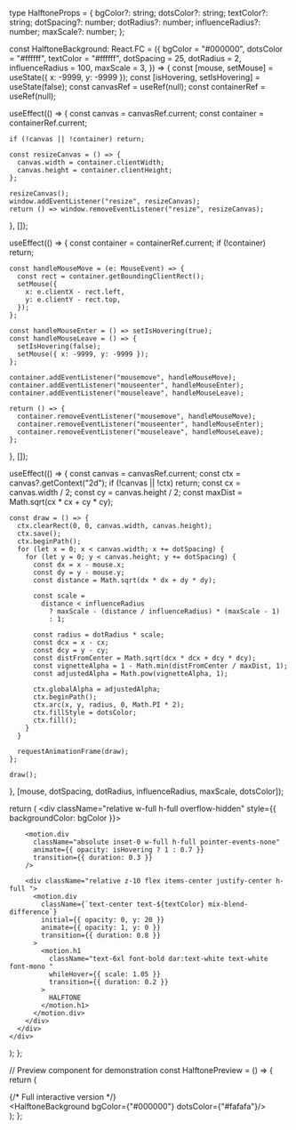 
type HalftoneProps = {
  bgColor?: string;
  dotsColor?: string;
  textColor?: string;
  dotSpacing?: number;
  dotRadius?: number;
  influenceRadius?: number;
  maxScale?: number;
};

const HalftoneBackground: React.FC<HalftoneProps> = ({
  bgColor = "#000000",
  dotsColor = "#ffffff",
  textColor = "#ffffff",
  dotSpacing = 25,
  dotRadius = 2,
  influenceRadius = 100,
  maxScale = 3,
}) => {
  const [mouse, setMouse] = useState({ x: -9999, y: -9999 });
  const [isHovering, setIsHovering] = useState(false);
  const canvasRef = useRef<HTMLCanvasElement>(null);
  const containerRef = useRef<HTMLDivElement>(null);

  useEffect(() => {
    const canvas = canvasRef.current;
    const container = containerRef.current;

    if (!canvas || !container) return;

    const resizeCanvas = () => {
      canvas.width = container.clientWidth;
      canvas.height = container.clientHeight;
    };

    resizeCanvas();
    window.addEventListener("resize", resizeCanvas);
    return () => window.removeEventListener("resize", resizeCanvas);
  }, []);

  useEffect(() => {
    const container = containerRef.current;
    if (!container) return;

    const handleMouseMove = (e: MouseEvent) => {
      const rect = container.getBoundingClientRect();
      setMouse({
        x: e.clientX - rect.left,
        y: e.clientY - rect.top,
      });
    };

    const handleMouseEnter = () => setIsHovering(true);
    const handleMouseLeave = () => {
      setIsHovering(false);
      setMouse({ x: -9999, y: -9999 });
    };

    container.addEventListener("mousemove", handleMouseMove);
    container.addEventListener("mouseenter", handleMouseEnter);
    container.addEventListener("mouseleave", handleMouseLeave);

    return () => {
      container.removeEventListener("mousemove", handleMouseMove);
      container.removeEventListener("mouseenter", handleMouseEnter);
      container.removeEventListener("mouseleave", handleMouseLeave);
    };
  }, []);

  useEffect(() => {
    const canvas = canvasRef.current;
    const ctx = canvas?.getContext("2d");
    if (!canvas || !ctx) return;
    const cx = canvas.width / 2;
    const cy = canvas.height / 2;
    const maxDist = Math.sqrt(cx * cx + cy * cy);

    const draw = () => {
      ctx.clearRect(0, 0, canvas.width, canvas.height);
      ctx.save();
      ctx.beginPath();
      for (let x = 0; x < canvas.width; x += dotSpacing) {
        for (let y = 0; y < canvas.height; y += dotSpacing) {
          const dx = x - mouse.x;
          const dy = y - mouse.y;
          const distance = Math.sqrt(dx * dx + dy * dy);

          const scale =
            distance < influenceRadius
              ? maxScale - (distance / influenceRadius) * (maxScale - 1)
              : 1;

          const radius = dotRadius * scale;
          const dcx = x - cx;
          const dcy = y - cy;
          const distFromCenter = Math.sqrt(dcx * dcx + dcy * dcy);
          const vignetteAlpha = 1 - Math.min(distFromCenter / maxDist, 1);
          const adjustedAlpha = Math.pow(vignetteAlpha, 1);
  
          ctx.globalAlpha = adjustedAlpha;
          ctx.beginPath();
          ctx.arc(x, y, radius, 0, Math.PI * 2);
          ctx.fillStyle = dotsColor;
          ctx.fill();
        }
      }

      requestAnimationFrame(draw);
    };

    draw();
  }, [mouse, dotSpacing, dotRadius, influenceRadius, maxScale, dotsColor]);

  return (
    <div className="relative w-full h-full overflow-hidden" style={{ backgroundColor: bgColor }}>
      <div ref={containerRef} className="relative w-full h-full">
        <canvas ref={canvasRef} className="absolute inset-0 w-full h-full" />

        <motion.div
          className="absolute inset-0 w-full h-full pointer-events-none"
          animate={{ opacity: isHovering ? 1 : 0.7 }}
          transition={{ duration: 0.3 }}
        />

        <div className="relative z-10 flex items-center justify-center h-full ">
          <motion.div
            className={`text-center text-${textColor} mix-blend-difference`}
            initial={{ opacity: 0, y: 20 }}
            animate={{ opacity: 1, y: 0 }}
            transition={{ duration: 0.8 }}
          >
            <motion.h1
              className="text-6xl font-bold dar:text-white text-white font-mono "
              whileHover={{ scale: 1.05 }}
              transition={{ duration: 0.2 }}
            >
              HALFTONE
            </motion.h1>
          </motion.div>
        </div>
      </div>
    </div>
  );
};

// Preview component for demonstration
const HalftonePreview = () => {
  return (
    <div className="w-full space-y-6">
      {/* Full interactive version */}
      <div className="w-full h-80 border rounded-lg overflow-hidden">
        <HalftoneBackground bgColor={"#000000"} dotsColor={"#fafafa"}/>
      </div>
    </div>
  );
};

